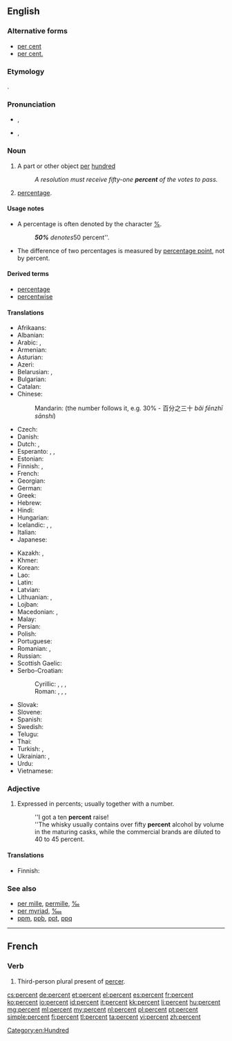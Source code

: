 ==English==

===Alternative forms===
* [[per cent]] {{qualifier|mostly UK}}
* [[per cent.]] {{qualifier|archaic}}

===Etymology===
{{etyl|la|en}} {{term|per centum||for every hundred|lang=la}}.

===Pronunciation===
* {{a|UK}} {{IPA|/pəˈsɛnt/}}, {{X-SAMPA|/p@"sEnt/}}
* {{a|US}} {{IPA|/pɜɹ.sɛnt/}}, {{X-SAMPA|/p3r.sEnt/}}
*: {{audio|en-us-percent.ogg|Audio (US)}}

===Noun===
{{en-noun|percent|pl2=percents}}

# A part or other object [[per]] [[hundred]]
#: ''A resolution must receive fifty-one '''percent''' of the votes to pass.''
# [[percentage]].

====Usage notes====
* A percentage is often denoted by the character [[%]].
*: '''''50%''' denotes ''50 percent''.

* The difference of two percentages is measured by [[percentage point]], not by percent.

====Derived terms====
* [[percentage]]
* [[percentwise]]

====Translations====
{{trans-top|a part or other object per hundred}}
* Afrikaans: {{t-|af|persent}}
* Albanian: {{t-|sq|përqind}}
* Arabic: {{t-|ar|في المائة|tr=fi 'l-míʾa}},  {{t-|ar|بالمائة|tr=bi-'l-míʾa}}
* Armenian: {{t-|hy|տոկոս|tr=tokos}}
* Asturian: {{t-|ast|por cientu}}
* Azeri: {{t-|az|faiz}}
* Belarusian: {{t-|be|працэнт|m|tr=pracént|sc=Cyrl}}, {{t-|be|адсотак|m|tr=adsótak|sc=Cyrl}}
* Bulgarian: {{t+|bg|процент|tr=procént}}
* Catalan: {{t-|ca|per cent}}
* Chinese:
*: Mandarin: {{t|cmn|百分之|alt=百分之...|tr=bǎi fēnzhī...|sc=Hani}} (the number follows it, e.g. 30% - 百分之三十 ''bǎi fēnzhī sānshí'')
* Czech: {{t+|cs|procento|n}}
* Danish: {{t-|da|procent}}
* Dutch: {{t+|nl|procent|n}}, {{t+|nl|percent|n}}
* Esperanto: {{t-|eo|procento}}, {{t-|eo|pocento}}, {{t-|eo|elcento}}
* Estonian: {{t-|et|protsent}}
* Finnish: {{t+|fi|prosentti}},  {{t-|fi|sadasosa}}
* French: {{t+|fr|pourcent|m}}
* Georgian: {{t-|ka|პროცენტი|tr=proc'enti|sc=Geor}}
* German: {{t+|de|Prozent|n}}
* Greek: {{t+|el|τοις εκατό|tr=tois ekató}}
* Hebrew: {{t+|he|אחוז|tr=akhúz|sc=Hebr}}
* Hindi: {{t-|hi|फ़ीसदी|tr=fīsadī}}
* Hungarian: {{t+|hu|százalék}}
* Icelandic: {{t+|is|hundraðshluti|m}}, {{t-|is|prósenta|f}}, {{t-|is|hundraðstala|f}}
* Italian: {{t+|it|per cento}}
* Japanese: {{t-|ja|パーセント|tr=pāsento}}
{{trans-mid}}
* Kazakh: {{t|kk|пайыз|tr=payız|sc=Cyrl}}, {{t|kk|процент|tr=procent|sc=Cyrl}}
* Khmer: {{t-|km|ភាគរយ|tr=pʰiek rɔɔy|sc=Khmr}}
* Korean: {{t+|ko|퍼센트|tr=peosenteu|sc=Kore}}
* Lao: {{t-|lo|ເປີເຊັນ|tr=pə̀ːsén|sc=Laoo}}
* Latin: {{t-|la|per centum}}
* Latvian: {{t-|lv|procents|m}}
* Lithuanian: {{t-|lt|nuošimtis}}, {{t-|lt|procentas|m}}
* Lojban: {{t-|jbo|ce'i}}
* Macedonian: {{t-|mk|насто|tr=násto}},  {{t-|mk|процент|tr=procént}}
* Malay: {{t-|ms|peratus}}
* Persian: {{t+|fa|درصد|tr=darsad|sc=fa-Arab}}
* Polish: {{t+|pl|procent|m}}
* Portuguese: {{t-|pt|percento}}
* Romanian: {{t+|ro|procent|n}}, {{t-|ro|la sută}}
* Russian: {{t+|ru|процент|m|tr=procént}}
* Scottish Gaelic: {{t-|gd|às a' cheud}}
* Serbo-Croatian:
*: Cyrillic: {{t-|sh|посто}}, {{t-|sh|одсто}}, {{t-|sh|постотак}}, {{t-|sh|проценат}}
*: Roman: {{t-|sh|posto}}, {{t-|sh|odsto}}, {{t-|sh|postotak}}, {{t-|sh|procenat}}
* Slovak: {{t-|sk|percento|n}}
* Slovene: {{t-|sl|odstotek|m}}
* Spanish: {{t-|es|por ciento}}
* Swedish: {{t+|sv|procent|c}}
* Telugu: {{t-|te|శాతం|tr=śataṁ}}
* Thai: {{t-|th|เปอร์เซ็นต์|tr=bper-sen|sc=Thai}}
* Turkish: {{t+|tr|faiz}}, {{t+|tr|yüzde}}
* Ukrainian: {{t-|uk|відсоток|m|tr=vidsótok|sc=Cyrl}}, {{t+|uk|процент|m|tr=procént|sc=Cyrl}}
* Urdu: {{t-|ur|جیصدی|tr=fīṣadī}}
* Vietnamese: {{t+|vi|phần trăm}}
{{trans-bottom}}

===Adjective===
{{en-adj|-}}

# Expressed in percents; usually together with a number.
#: ''I got a ten '''percent''' raise!
#: ''The whisky usually contains over fifty '''percent''' alcohol by volume in the maturing casks, while the commercial brands are diluted to 40 to 45 percent.

====Translations====
{{trans-top|expressed in percent}}
* Finnish: {{t+|fi|prosentti|alt=prosentin, prosenttia}} {{qualifier|genitive/partitive of noun}}
{{trans-mid}}
{{trans-bottom}}

===See also===
* [[per mille]], [[permille]], [[‰]]
* [[per myriad]], [[‱]]
* [[ppm]], [[ppb]], [[ppt]], [[ppq]]
{{typography marks}}

[[Category:en:Hundred]]

----

==French==

===Verb===
{{head|fr|verb form}}

# Third-person plural present of [[percer]].

[[cs:percent]]
[[de:percent]]
[[et:percent]]
[[el:percent]]
[[es:percent]]
[[fr:percent]]
[[ko:percent]]
[[io:percent]]
[[id:percent]]
[[it:percent]]
[[kk:percent]]
[[li:percent]]
[[hu:percent]]
[[mg:percent]]
[[ml:percent]]
[[my:percent]]
[[nl:percent]]
[[pl:percent]]
[[pt:percent]]
[[simple:percent]]
[[fi:percent]]
[[tl:percent]]
[[ta:percent]]
[[vi:percent]]
[[zh:percent]]